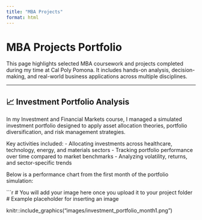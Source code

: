 ```yaml
---
title: "MBA Projects"
format: html
---
```


# MBA Projects Portfolio

This page highlights selected MBA coursework and projects completed during my time at Cal Poly Pomona. It includes hands-on analysis, decision-making, and real-world business applications across multiple disciplines.

---

## 📈 Investment Portfolio Analysis

In my Investment and Financial Markets course, I managed a simulated investment portfolio designed to apply asset allocation theories, portfolio diversification, and risk management strategies.

Key activities included:
- Allocating investments across healthcare, technology, energy, and materials sectors
- Tracking portfolio performance over time compared to market benchmarks
- Analyzing volatility, returns, and sector-specific trends

Below is a performance chart from the first month of the portfolio simulation:

```r
# You will add your image here once you upload it to your project folder
# Example placeholder for inserting an image

knitr::include_graphics("images/investment_portfolio_month1.png")